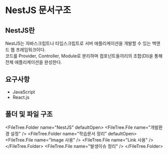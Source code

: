 
# NestJS 문서구조

## NestJS란

NestJS는 자바스크립트나 타입스크립트로 서버 애플리케이션을 개발할 수 있는 백앤드 웹 프레임워크이다.  
코드를 Provider, Controller, Module로 분리하며 컴포넌트들끼리의 조합(DI)을 통해 전체 애플리케이션을 완성한다.



## 요구사항

- JavaScript
- React.js

## 폴더 및 파일 구조

<FileTree.Folder name="NestJS" defaultOpen>
  <FileTree.File name="개발환경 설정" />
  <FileTree.Folder name="학습문서 정리" defaultOpen>
    <FileTree.File name="Image 사용" />
    <FileTree.File name="Link 사용" />
  </FileTree.Folder>
  <FileTree.File name="발생이슈 정리" />
</FileTree.Folder>
